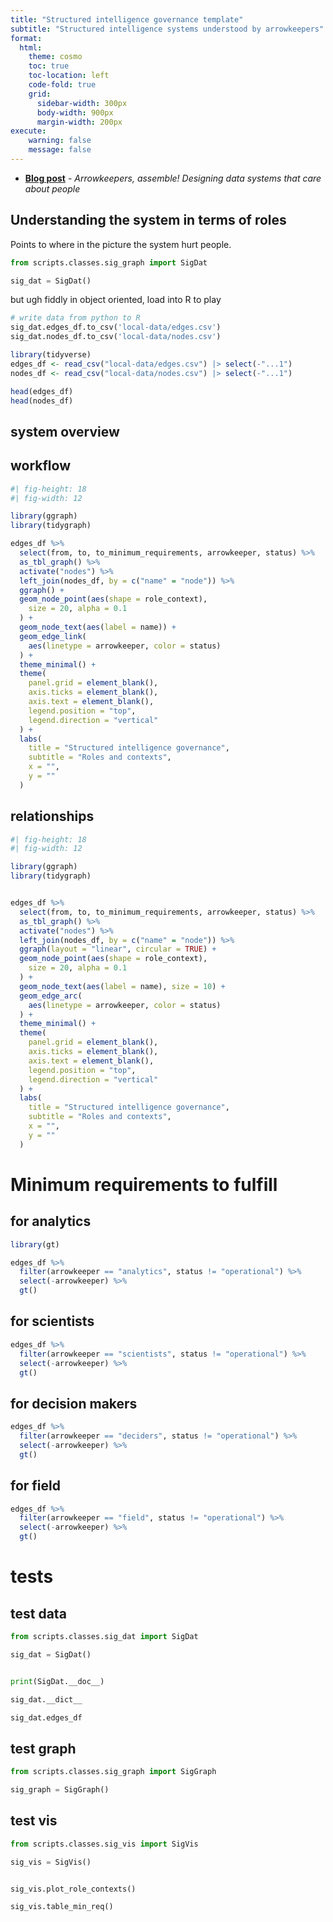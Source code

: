 ```yaml
---
title: "Structured intelligence governance template"
subtitle: "Structured intelligence systems understood by arrowkeepers"
format: 
  html:
    theme: cosmo
    toc: true
    toc-location: left
    code-fold: true
    grid:
      sidebar-width: 300px
      body-width: 900px
      margin-width: 200px
execute:
    warning: false    
    message: false    
---
```


- [**Blog post**](https://softloud.github.io/good-enough/blog/2025-10-02-sig-analysis.html) - *Arrowkeepers, assemble! Designing data systems that care about people* 

## Understanding the system in terms of roles

Points to where in the picture the system hurt people.

```python

from scripts.classes.sig_graph import SigDat

sig_dat = SigDat()


```

but ugh fiddly in object oriented, load into R to play

```python
# write data from python to R
sig_dat.edges_df.to_csv('local-data/edges.csv')
sig_dat.nodes_df.to_csv('local-data/nodes.csv')

```

```r
library(tidyverse)
edges_df <- read_csv("local-data/edges.csv") |> select(-"...1")
nodes_df <- read_csv("local-data/nodes.csv") |> select(-"...1")

head(edges_df)
head(nodes_df)


```

## system overview

## workflow

```r
#| fig-height: 18
#| fig-width: 12

library(ggraph)
library(tidygraph)

edges_df %>%
  select(from, to, to_minimum_requirements, arrowkeeper, status) %>%
  as_tbl_graph() %>%
  activate("nodes") %>%
  left_join(nodes_df, by = c("name" = "node")) %>%
  ggraph() +
  geom_node_point(aes(shape = role_context),
    size = 20, alpha = 0.1
  ) +
  geom_node_text(aes(label = name)) +
  geom_edge_link(
    aes(linetype = arrowkeeper, color = status)
  ) +
  theme_minimal() +
  theme(
    panel.grid = element_blank(),
    axis.ticks = element_blank(),
    axis.text = element_blank(),
    legend.position = "top",
    legend.direction = "vertical"
  ) +
  labs(
    title = "Structured intelligence governance",
    subtitle = "Roles and contexts",
    x = "",
    y = ""
  )


```

## relationships

```r
#| fig-height: 18
#| fig-width: 12

library(ggraph)
library(tidygraph)


edges_df %>%
  select(from, to, to_minimum_requirements, arrowkeeper, status) %>%
  as_tbl_graph() %>%
  activate("nodes") %>%
  left_join(nodes_df, by = c("name" = "node")) %>%
  ggraph(layout = "linear", circular = TRUE) +
  geom_node_point(aes(shape = role_context),
    size = 20, alpha = 0.1
  ) +
  geom_node_text(aes(label = name), size = 10) +
  geom_edge_arc(
    aes(linetype = arrowkeeper, color = status)
  ) +
  theme_minimal() +
  theme(
    panel.grid = element_blank(),
    axis.ticks = element_blank(),
    axis.text = element_blank(),
    legend.position = "top",
    legend.direction = "vertical"
  ) +
  labs(
    title = "Structured intelligence governance",
    subtitle = "Roles and contexts",
    x = "",
    y = ""
  )


```



# Minimum requirements to fulfill 

## for analytics

```r
library(gt)

edges_df %>%
  filter(arrowkeeper == "analytics", status != "operational") %>%
  select(-arrowkeeper) %>%
  gt()

```

## for scientists

```r

edges_df %>%
  filter(arrowkeeper == "scientists", status != "operational") %>%
  select(-arrowkeeper) %>%
  gt()

```

## for decision makers

```r

edges_df %>%
  filter(arrowkeeper == "deciders", status != "operational") %>%
  select(-arrowkeeper) %>%
  gt()

```

## for field

```r

edges_df %>%
  filter(arrowkeeper == "field", status != "operational") %>%
  select(-arrowkeeper) %>%
  gt()


```

# tests

## test data

```python
from scripts.classes.sig_dat import SigDat

sig_dat = SigDat()



```

```python

print(SigDat.__doc__)

```
```python

sig_dat.__dict__

```


```python
sig_dat.edges_df

```


## test graph

```python
from scripts.classes.sig_graph import SigGraph

sig_graph = SigGraph()


```



## test vis


```python
from scripts.classes.sig_vis import SigVis

sig_vis = SigVis()



```



```python
sig_vis.plot_role_contexts()

```



```python
sig_vis.table_min_req()
```